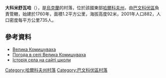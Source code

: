 {{coord|49|6|29|N|36|59|22|E|scale:100000_region:UA|display=title}}

'''大科米舒瓦哈'''（{{lang-uk|Велика Комишуваха}}），是[[烏克蘭|烏克蘭]]的村落，位於該國東部[[哈爾科夫州|哈爾科夫州]]，由[[巴文科伏區|巴文科伏區]]負責管轄，始建於1760年，面積1.2平方公里，海拔高度92米，2001年人口882，人口密度每平方公里735人。

==參考資料==
* [http://gska2.rada.gov.ua/pls/z7502/A005?rdat1=09.01.2009&rf7571=32168 Велика Комишуваха]{{dead link|date=2017年12月 |bot=InternetArchiveBot |fix-attempted=yes }}
* [http://weather.in.ua/ua/har'kovskaja/2770 Погода в селі Велика Комишуваха]{{Wayback|url=http://weather.in.ua/ua/har'kovskaja/2770 |date=20160323023827 }}
* [http://velyka-komyshuvakha.edu.kh.ua/istoriya_sela/ Історія села на сайті школи]{{Wayback|url=http://velyka-komyshuvakha.edu.kh.ua/istoriya_sela/ |date=20170118094433 }}

{{DEFAULTSORT:Велика Комишуваха}}
[[Category:哈爾科夫州村落|Category:哈爾科夫州村落]]
[[Category:巴文科伏區村落|Category:巴文科伏區村落]]


{{Kharkiv-geo-stub}}